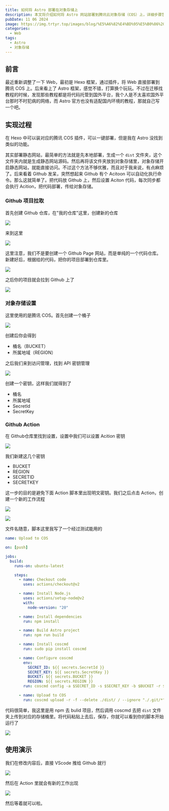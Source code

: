 ```yaml
---
title: 如何将 Astro 部署在对象存储上
description: 本文将介绍如何将 Astro 网站部署到腾讯云对象存储（COS）上，详细步骤包括配置 GitHub Actions 自动化部署。
pubDate: 11 06 2024
image: https://img.trtyr.top/images/blog/%E5%A6%82%E4%BD%95%E5%B0%86%20Astro%20%E9%83%A8%E7%BD%B2%E5%9C%A8%E5%AF%B9%E8%B1%A1%E5%AD%98%E5%82%A8%E4%B8%8A/%E5%A6%82%E4%BD%95%E5%B0%86%20Astro%20%E9%83%A8%E7%BD%B2%E5%9C%A8%E5%AF%B9%E8%B1%A1%E5%AD%98%E5%82%A8-13.webp
categories:
  - Web
tags:
  - Astro
  - 对象存储
---
```


## 前言

最近重新调整了一下 Web，最初是 Hexo 框架，通过插件，将 Web 直接部署到腾讯 COS 上。后来看上了 Astro 框架，感觉不错，打算换个玩玩。不过在迁移找教程的时候，发现那些教程都是将代码托管到国外平台，我个人是不太喜欢国外平台那时不时犯病的网络，而 Astro 官方也没有适配国内环境的教程，那就自己写一个吧。

## 实现过程

在 Hexo 中可以装对应的腾讯 COS 插件，可以一键部署，但是我在 Astro 没找到类似的功能。

其实部署静态网站，最简单的方法就是先本地部署，生成一个 `dist` 文件夹，这个文件夹内就是生成静态网站源码。然后再将该文件夹放到对象存储里，对象存储开启静态网站，就能直接访问。不过这个方法不够优雅，而且对于我来说，有点麻烦了。后来看着 Github 发呆，突然想起来 Github 有个 Acitoon 可以自动化执行命令。那么这就简单了。把代码放 Github 上，然后设置 Aciton 代码，每次同步都会执行 Acition，把代码部署，传给对象存储。

### Github 项目拉取

首先创建 Github 仓库，在"我的仓库"这里，创建新的仓库

![](https://img.trtyr.top/images/blog/%E5%A6%82%E4%BD%95%E5%B0%86%20Astro%20%E9%83%A8%E7%BD%B2%E5%9C%A8%E5%AF%B9%E8%B1%A1%E5%AD%98%E5%82%A8%E4%B8%8A/%E5%A6%82%E4%BD%95%E5%B0%86%20Astro%20%E9%83%A8%E7%BD%B2%E5%9C%A8%E5%AF%B9%E8%B1%A1%E5%AD%98%E5%82%A8-1.webp)

来到这里

![](https://img.trtyr.top/images/blog/%E5%A6%82%E4%BD%95%E5%B0%86%20Astro%20%E9%83%A8%E7%BD%B2%E5%9C%A8%E5%AF%B9%E8%B1%A1%E5%AD%98%E5%82%A8%E4%B8%8A/%E5%A6%82%E4%BD%95%E5%B0%86%20Astro%20%E9%83%A8%E7%BD%B2%E5%9C%A8%E5%AF%B9%E8%B1%A1%E5%AD%98%E5%82%A8-2.webp)

这里注意，我们不是要创建一个 Github Page 网站，而是单纯的一个代码仓库。新建好后，根据给的代码，把你的项目部署到仓库里。

![](https://img.trtyr.top/images/blog/%E5%A6%82%E4%BD%95%E5%B0%86%20Astro%20%E9%83%A8%E7%BD%B2%E5%9C%A8%E5%AF%B9%E8%B1%A1%E5%AD%98%E5%82%A8%E4%B8%8A/%E5%A6%82%E4%BD%95%E5%B0%86%20Astro%20%E9%83%A8%E7%BD%B2%E5%9C%A8%E5%AF%B9%E8%B1%A1%E5%AD%98%E5%82%A8-3.webp)

之后你的项目就会拉到 Github 上了

![](https://img.trtyr.top/images/blog/%E5%A6%82%E4%BD%95%E5%B0%86%20Astro%20%E9%83%A8%E7%BD%B2%E5%9C%A8%E5%AF%B9%E8%B1%A1%E5%AD%98%E5%82%A8%E4%B8%8A/%E5%A6%82%E4%BD%95%E5%B0%86%20Astro%20%E9%83%A8%E7%BD%B2%E5%9C%A8%E5%AF%B9%E8%B1%A1%E5%AD%98%E5%82%A8-4.webp)

### 对象存储设置

这里使用的是腾讯 COS。首先创建一个桶子

![](https://img.trtyr.top/images/blog/%E5%A6%82%E4%BD%95%E5%B0%86%20Astro%20%E9%83%A8%E7%BD%B2%E5%9C%A8%E5%AF%B9%E8%B1%A1%E5%AD%98%E5%82%A8%E4%B8%8A/%E5%A6%82%E4%BD%95%E5%B0%86%20Astro%20%E9%83%A8%E7%BD%B2%E5%9C%A8%E5%AF%B9%E8%B1%A1%E5%AD%98%E5%82%A8-5.webp)

创建后你会得到

- 桶名（BUCKET）
- 所属地域（REGION）

之后我们来到访问管理，找到 API 密钥管理

![](https://img.trtyr.top/images/blog/%E5%A6%82%E4%BD%95%E5%B0%86%20Astro%20%E9%83%A8%E7%BD%B2%E5%9C%A8%E5%AF%B9%E8%B1%A1%E5%AD%98%E5%82%A8%E4%B8%8A/%E5%A6%82%E4%BD%95%E5%B0%86%20Astro%20%E9%83%A8%E7%BD%B2%E5%9C%A8%E5%AF%B9%E8%B1%A1%E5%AD%98%E5%82%A8-6.webp)

创建一个密钥，这样我们就得到了

- 桶名
- 所属地域
- SecretId
- SecretKey

### Github Action

在 Github仓库里找到设置，设置中我们可以设置 Acition 密钥

![](https://img.trtyr.top/images/blog/%E5%A6%82%E4%BD%95%E5%B0%86%20Astro%20%E9%83%A8%E7%BD%B2%E5%9C%A8%E5%AF%B9%E8%B1%A1%E5%AD%98%E5%82%A8%E4%B8%8A/%E5%A6%82%E4%BD%95%E5%B0%86%20Astro%20%E9%83%A8%E7%BD%B2%E5%9C%A8%E5%AF%B9%E8%B1%A1%E5%AD%98%E5%82%A8-7.webp)

我们新建这几个密钥

- BUCKET
- REGION
- SECRETID
- SECRETKEY

这一步的目的是避免下面 Action 脚本里出现明文密钥。我们之后点击 Action，创建一个新的工作流程

![](https://img.trtyr.top/images/blog/%E5%A6%82%E4%BD%95%E5%B0%86%20Astro%20%E9%83%A8%E7%BD%B2%E5%9C%A8%E5%AF%B9%E8%B1%A1%E5%AD%98%E5%82%A8%E4%B8%8A/%E5%A6%82%E4%BD%95%E5%B0%86%20Astro%20%E9%83%A8%E7%BD%B2%E5%9C%A8%E5%AF%B9%E8%B1%A1%E5%AD%98%E5%82%A8-8.webp)

![](https://img.trtyr.top/images/blog/%E5%A6%82%E4%BD%95%E5%B0%86%20Astro%20%E9%83%A8%E7%BD%B2%E5%9C%A8%E5%AF%B9%E8%B1%A1%E5%AD%98%E5%82%A8%E4%B8%8A/%E5%A6%82%E4%BD%95%E5%B0%86%20Astro%20%E9%83%A8%E7%BD%B2%E5%9C%A8%E5%AF%B9%E8%B1%A1%E5%AD%98%E5%82%A8-9.webp)

文件名随意，脚本这里我写了一个经过测试能用的

```yml
name: Upload to COS

on: [push]

jobs:
  build:
    runs-on: ubuntu-latest

    steps:
      - name: Checkout code
        uses: actions/checkout@v2

      - name: Install Node.js
        uses: actions/setup-node@v2
        with:
          node-version: "20"

      - name: Install dependencies
        run: npm install

      - name: Build Astro project
        run: npm run build

      - name: Install coscmd
        run: sudo pip install coscmd

      - name: Configure coscmd
        env:
          SECRET_ID: ${{ secrets.SecretId }}
          SECRET_KEY: ${{ secrets.SecretKey }}
          BUCKET: ${{ secrets.BUCKET }}
          REGION: ${{ secrets.REGION }}
        run: coscmd config -a $SECRET_ID -s $SECRET_KEY -b $BUCKET -r $REGION

      - name: Upload to COS
        run: coscmd upload -r -f --delete ./dist/ / --ignore "./.git/*"
```

代码很简单，我这里是用 npm 去 bulid 项目，然后调用 coscmd 去把 `dist` 文件夹上传到对应的存储桶里。将代码粘贴上去后，保存，你就可以看到你的脚本开始运行了

![](https://img.trtyr.top/images/blog/%E5%A6%82%E4%BD%95%E5%B0%86%20Astro%20%E9%83%A8%E7%BD%B2%E5%9C%A8%E5%AF%B9%E8%B1%A1%E5%AD%98%E5%82%A8%E4%B8%8A/%E5%A6%82%E4%BD%95%E5%B0%86%20Astro%20%E9%83%A8%E7%BD%B2%E5%9C%A8%E5%AF%B9%E8%B1%A1%E5%AD%98%E5%82%A8-10.webp)

## 使用演示

我们在修改内容后，直接 VScode 推给 Github 就行

![](https://img.trtyr.top/images/blog/%E5%A6%82%E4%BD%95%E5%B0%86%20Astro%20%E9%83%A8%E7%BD%B2%E5%9C%A8%E5%AF%B9%E8%B1%A1%E5%AD%98%E5%82%A8%E4%B8%8A/%E5%A6%82%E4%BD%95%E5%B0%86%20Astro%20%E9%83%A8%E7%BD%B2%E5%9C%A8%E5%AF%B9%E8%B1%A1%E5%AD%98%E5%82%A8-11.webp)

然后在 Action 里就会有新的工作出现

![](https://img.trtyr.top/images/blog/%E5%A6%82%E4%BD%95%E5%B0%86%20Astro%20%E9%83%A8%E7%BD%B2%E5%9C%A8%E5%AF%B9%E8%B1%A1%E5%AD%98%E5%82%A8%E4%B8%8A/%E5%A6%82%E4%BD%95%E5%B0%86%20Astro%20%E9%83%A8%E7%BD%B2%E5%9C%A8%E5%AF%B9%E8%B1%A1%E5%AD%98%E5%82%A8-12.webp)

然后等着就可以啦。
